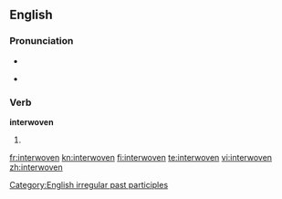 ==English==

===Pronunciation===
* {{IPA|/'ɪntərwovən/}}
* {{audio|en-us-interwoven.ogg|Audio (US)}}
*: {{rhymes|əʊvən}}

===Verb===
'''interwoven'''

# {{past participle of|[[interweave]]}}

[[Category:English irregular past participles]]

[[fr:interwoven]]
[[kn:interwoven]]
[[fi:interwoven]]
[[te:interwoven]]
[[vi:interwoven]]
[[zh:interwoven]]